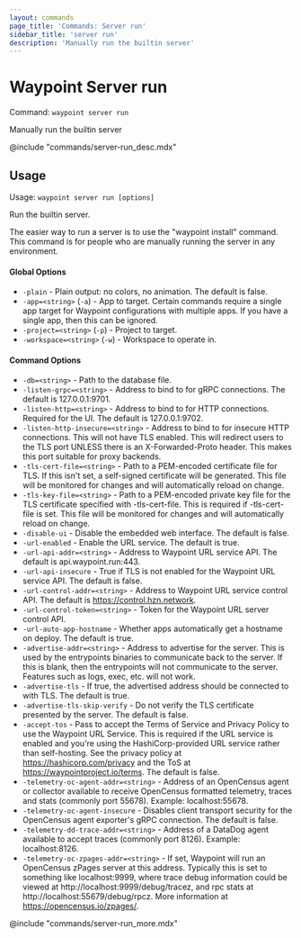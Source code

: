 ```yaml
---
layout: commands
page_title: 'Commands: Server run'
sidebar_title: 'server run'
description: 'Manually run the builtin server'
---
```


# Waypoint Server run

Command: `waypoint server run`

Manually run the builtin server

@include "commands/server-run_desc.mdx"

## Usage

Usage: `waypoint server run [options]`

Run the builtin server.

The easier way to run a server is to use the "waypoint install" command.
This command is for people who are manually running the server in any
environment.

#### Global Options

- `-plain` - Plain output: no colors, no animation. The default is false.
- `-app=<string>` (`-a`) - App to target. Certain commands require a single app target for Waypoint configurations with multiple apps. If you have a single app, then this can be ignored.
- `-project=<string>` (`-p`) - Project to target.
- `-workspace=<string>` (`-w`) - Workspace to operate in.

#### Command Options

- `-db=<string>` - Path to the database file.
- `-listen-grpc=<string>` - Address to bind to for gRPC connections. The default is 127.0.0.1:9701.
- `-listen-http=<string>` - Address to bind to for HTTP connections. Required for the UI. The default is 127.0.0.1:9702.
- `-listen-http-insecure=<string>` - Address to bind to for insecure HTTP connections. This will not have TLS enabled. This will redirect users to the TLS port UNLESS there is an X-Forwarded-Proto header. This makes this port suitable for proxy backends.
- `-tls-cert-file=<string>` - Path to a PEM-encoded certificate file for TLS. If this isn't set, a self-signed certificate will be generated. This file will be monitored for changes and will automatically reload on change.
- `-tls-key-file=<string>` - Path to a PEM-encoded private key file for the TLS certificate specified with -tls-cert-file. This is required if -tls-cert-file is set. This file will be monitored for changes and will automatically reload on change.
- `-disable-ui` - Disable the embedded web interface. The default is false.
- `-url-enabled` - Enable the URL service. The default is true.
- `-url-api-addr=<string>` - Address to Waypoint URL service API. The default is api.waypoint.run:443.
- `-url-api-insecure` - True if TLS is not enabled for the Waypoint URL service API. The default is false.
- `-url-control-addr=<string>` - Address to Waypoint URL service control API. The default is https://control.hzn.network.
- `-url-control-token=<string>` - Token for the Waypoint URL server control API.
- `-url-auto-app-hostname` - Whether apps automatically get a hostname on deploy. The default is true.
- `-advertise-addr=<string>` - Address to advertise for the server. This is used by the entrypoints
  binaries to communicate back to the server. If this is blank, then
  the entrypoints will not communicate to the server. Features such as
  logs, exec, etc. will not work.
- `-advertise-tls` - If true, the advertised address should be connected to with TLS. The default is true.
- `-advertise-tls-skip-verify` - Do not verify the TLS certificate presented by the server. The default is false.
- `-accept-tos` - Pass to accept the Terms of Service and Privacy Policy to use the Waypoint URL Service. This is required if the URL service is enabled and you're using the HashiCorp-provided URL service rather than self-hosting. See the privacy policy at https://hashicorp.com/privacy and the ToS at https://waypointproject.io/terms. The default is false.
- `-telemetry-oc-agent-addr=<string>` - Address of an OpenCensus agent or collector available to receive OpenCensus formatted telemetry, traces and stats (commonly port 55678). Example: localhost:55678.
- `-telemetry-oc-agent-insecure` - Disables client transport security for the OpenCensus agent exporter's gRPC connection. The default is false.
- `-telemetry-dd-trace-addr=<string>` - Address of a DataDog agent available to accept traces (commonly port 8126). Example: localhost:8126.
- `-telemetry-oc-zpages-addr=<string>` - If set, Waypoint will run an OpenCensus zPages server at this address. Typically this is set to something like localhost:9999, where trace debug information could be viewed at http://localhost:9999/debug/tracez, and rpc stats at http://localhost:55679/debug/rpcz. More information at https://opencensus.io/zpages/.

@include "commands/server-run_more.mdx"
